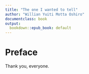 ---
title: "The one I wanted to tell"
author: "Willian Yuiti Motta Oshiro"
documentclass: book
output:
  bookdown::epub_book: default
---

# Preface {-}

  Thank you, everyone.